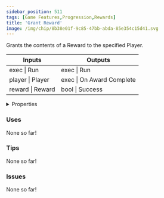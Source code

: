 ```yaml
---
sidebar_position: 511
tags: [Game Features,Progression,Rewards]
title: 'Grant Reward'
image: /img/chip/8b38e01f-9c85-47bb-abda-85e354c15d41.svg
---
```


Grants the contents of a Reward to the specified Player.



<IChip uuid="8b38e01f-9c85-47bb-abda-85e354c15d41"/>

<table><thead><tr><th>Inputs</th><th>Outputs</th></tr></thead><tbody><tr><td>exec | Run</td><td>exec | Run</td></tr><tr><td>player | Player</td><td>exec | On Award Complete</td></tr><tr><td>reward | Reward</td><td>bool | Success</td></tr></tbody></table>

<details>
  <summary>Properties</summary>
  <div>
    <div>
    <table>
      <tbody>
        <tr>
          <td>Is beta required?</td>
          <td>No</td>
        </tr>
        <tr>
          <td>Is chip a trolling risk?</td>
          <td>No</td>
        </tr>
        <tr>
          <td>Is chip a role assignment risk?</td>
          <td>No</td>
        </tr>
        <tr>
          <td>Chip UUID</td>
          <td>8b38e01f-9c85-47bb-abda-85e354c15d41</td>
        </tr>
        <tr>
          <td>Room availability</td>
          <td>Available everywhere</td>
        </tr>
      </tbody>
    </table>
    </div>
  </div>
</details>

### Uses

None so far!

### Tips

None so far!

### Issues

None so far!